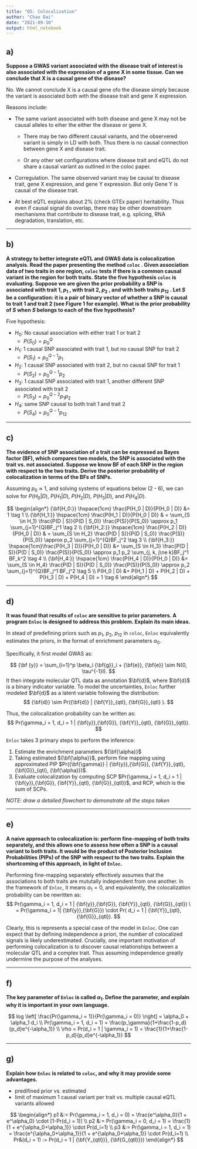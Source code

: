 ```yaml
---
title: "Q5: Colocalization"
author: "Chao Dai"
date: "2021-09-10"
output: html_notebook
---
```



## a) 

**Suppose a GWAS variant associated with the disease trait of interest is also associated with the expression of a gene X in some tissue. Can we conclude that X is a causal gene of the disease?**

No. We cannot conclude X is a causal gene ofo the disease simply because the variant is associated both with the disease trait and gene X expression.

Reasons include:

* The same variant associated with both disease and gene X may not be causal alleles to eiher the either the disease or gene X.

    * There may be two different causal variants, and the observered variant is simply in LD with both. Thus there is no causal connection between gene X and disease trait. 

    * Or any other set configurations where disease trait and eQTL do not share a causal variant as outlined in the coloc paper. 

* Corregulation. The same observed variant may be causal to disease trait, gene X expression, and gene Y expression. But only Gene Y is causal of the disease trait. 

* At best eQTL explains about 2% (check GTEx paper) heritability. Thus even if causal signal do overlap, there may be other downstream mechanisms that contribute to disease trait, e.g. splicing, RNA degradation, translation, etc.

------------------------------------------------------------------------

## b) 

**A strategy to better integrate eQTL and GWAS data is colocalization analysis. Read the paper presenting the method `coloc` . Given association data of two traits in one region, `coloc` tests if there is a common causal variant in the region for both traits. State the five hypothesis `coloc` is evaluating. Suppose we are given the prior probability a SNP is associated with trait 1, $p_1$ , with trait 2, $p_2$ , and with both traits $p_{12}$ . Let $S$ be a configuration: it is a pair of binary vector of whether a SNP is causal to trait 1 and trait 2 (see Figure 1 for example). What is the prior probability of $S$ when $S$ belongs to each of the five hypothesis?**

Five hypothesis: 

* $H_0$: No causal association with either trait 1 or trait 2
  - $P(S_0) = p_0^Q$
* $H_1$: 1 causal SNP associated with trait 1, but no causal SNP for trait 2 
  - $P(S_1) = p_0^{Q-1}p_1$
* $H_2$: 1 causal SNP associated with trait 2, but no causal SNP for trait 1 
  - $P(S_2) = p_0^{Q-1}p_2$
* $H_3$: 1 causal SNP associated with trait 1, another different SNP associated with trait 2 
  - $P(S_3) = p_0^{Q-2} p_1 p_2$
* $H_4$: same SNP causal to both trait 1 and trait 2
  - $P(S_4) = p_0^{Q-1}p_{12}$


------------------------------------------------------------------------

## c) 

**The evidence of SNP association of a trait can be expressed as Bayes factor (BF), which compares two models, the SNP is associated with the trait vs. not associated. Suppose we know BF of each SNP in the region with respect to the two traits. Derive the posterior probability of colocalization in terms of the BFs of SNPs.**

Assuming $p_0 \approx 1$, and solving systems of equations below (2 - 6), we can solve for $P(H_0 | D)$, $P(H_1 | D)$, $P(H_2 | D)$, $P(H_3 | D)$, and $P(H_4 | D)$. 

$$
\begin{align*}
{\bf{H_0:}} \hspace{1cm} \frac{P(H_0 | D)}{P(H_0 | D)} &= 1  \tag 1 \\
{\bf{H_1:}} \hspace{1cm} \frac{P(H_1 | D)}{P(H_0 | D)} & = \sum_{S \in H_1} \frac{P(D | S)}{P(D | S_0)} \frac{P(S)}{P(S_0)} \approx p_1 \sum_{j=1}^{Q}BF_j^1 \tag 2 \\
{\bf{H_2:}} \hspace{1cm} \frac{P(H_2 | D)}{P(H_0 | D)} & = \sum_{S \in H_2} \frac{P(D | S)}{P(D | S_0)} \frac{P(S)}{P(S_0)} \approx p_2 \sum_{j=1}^{Q}BF_j^2 \tag 3 \\
{\bf{H_3:}} \hspace{1cm}\frac{P(H_3 | D)}{P(H_0 | D)} &= \sum_{S \in H_3} \frac{P(D | S)}{P(D | S_0)} \frac{P(S)}{P(S_0)} \approx p_1 p_2  \sum_{j, k, j\ne k}BF_j^1 BF_k^2 \tag 4 \\
{\bf{H_4:}} \hspace{1cm} \frac{P(H_4 | D)}{P(H_0 | D)} &= \sum_{S \in H_4} \frac{P(D | S)}{P(D | S_0)} \frac{P(S)}{P(S_0)} \approx p_2 \sum_{j=1}^{Q}BF_j^1 BF_j^2 \tag 5 \\
P(H_0 | D) &+ P(H_1 | D) + P(H_2 | D) + P(H_3 | D) + P(H_4 | D) = 1 \tag 6
\end{align*}
$$




------------------------------------------------------------------------

## d) 

**It was found that results of `coloc` are sensitive to prior parameters. A program `Enloc` is designed to address this problem. Explain its main ideas.**

In stead of predefining priors such as $p_1$, $p_2$, $p_{12}$ in `coloc`, `Enloc` equivalently estimates the priors, in the format of enrichment parameters $\alpha_0$. 

Specifically, it first model GWAS as:

$$
{\bf {y}} = \sum_{i=1}^p \beta_i {\bf{g}}_i + {\bf{e}}, {\bf{e}} \sim N(0, \tau^{-1}I).
$$
It then integrate molecular QTL data as annotation $\bf{d}$, where $\bf{d}$ is a binary indicator variable. To model the uncertainties, `Enloc` further modeled $\bf{d}$ as a latent variable following the distribution:
$$
{\bf{d}} \sim Pr({\bf{d}} | {\bf{Y}}_{qtl}, {\bf{G}}_{qtl} ).
$$

Thus, the colocalization probability can be written as:
$$
Pr(\gamma_i = 1, d_i = 1 | {\bf{y}},{\bf{G}}, {\bf{Y}}_{qtl}, {\bf{G}}_{qtl}).
$$

`Enloc` takes 3 primary steps to perform the inference:

1. Estimate the enrichment parameters ${\bf{\alpha}}$
2. Taking estimated ${\bf{\alpha}}$, perform fine mapping using approximated PIP $Pr({\bf{\gamma}} | {\bf{y}},{\bf{G}}, {\bf{Y}}_{qtl}, {\bf{G}}_{qtl}, {\bf{\alpha}})$.
3. Evaluate colocalization by computing SCP $Pr(\gamma_i = 1, d_i = 1 | {\bf{y}},{\bf{G}}, {\bf{Y}}_{qtl}, {\bf{G}}_{qtl})$, and RCP, which is the sum of SCPs.

*NOTE: draw a detailed flowchart to demonstrate all the steps taken*

------------------------------------------------------------------------

## e) 

**A naive approach to colocalization is: perform fine-mapping of both traits separately, and this allows one to assess how often a SNP is a causal variant to both traits. It would be the product of Posterior Inclusion Probabilities (PIPs) of the SNP with respect to the two traits. Explain the shortcoming of this approach, in light of `Enloc`.**

Performing fine-mapping separately effectively assumes that the associations to both traits are mututally independent from one another. In the framework of `Enloc`, it means $\alpha_1 = 0$, and equivalently, the colocalization probability can be rewritten as: 
$$
Pr(\gamma_i = 1, d_i = 1 | {\bf{y}},{\bf{G}}, {\bf{Y}}_{qtl}, {\bf{G}}_{qtl}) \
 = Pr(\gamma_i = 1| {\bf{y}},{\bf{G}}) \cdot Pr( d_i = 1 | {\bf{Y}}_{qtl}, {\bf{G}}_{qtl}).
$$

Clearly, this is represents a special case of the model in `Enloc`. One can expect that by defining independence a priori, the number of colocalized signals is likely underestimated. Crucially, one important motivation of performing colocalization is to discover causal relationships between a molecular QTL and a complex trait. Thus assuming independence greatly undermine the purpose of the analyses.



------------------------------------------------------------------------

## f) 

**The key parameter of `Enloc` is called $\alpha_1$. Define the parameter, and explain why it is important in your own language.**

$$
log \left[ \frac{Pr(\gamma_i = 1)}{Pr(\gamma_i = 0)} \right] = \alpha_0 + \alpha_1 d_i \\
Pr(\gamma_i = 1, d_i = 1) = \frac{p_\gamma}{1+\frac{1-p_d}{p_d}e^{-\alpha_1}} \\
\rho = Pr(d_i = 1 | \gamma_i = 1) = \frac{1}{1+\frac{1-p_d}{p_d}e^{-\alpha_1}}
$$


------------------------------------------------------------------------

## g) 

**Explain how `Enloc` is related to `coloc`, and why it may provide some advantages.**

- predifined prior vs. estimated
- limit of maximum 1 causal variant per trait vs. multiple causal eQTL variants allowed

$$
\begin{align*}
p1 &:= Pr(\gamma_i = 1, d_i = 0) = \frac{e^\alpha_0}{1 + e^\alpha_0} \cdot [1-Pr(d_i = 1)] \\
p2 &:= Pr(\gamma_i = 0, d_i = 1) = \frac{1}{1 + e^{\alpha_0+\alpha_1}} \cdot Pr(d_i=1) \\
p3 &:= Pr(\gamma_i = 1, d_i = 1) = \frac{e^{\alpha_0+\alpha_1}}{1 + e^{\alpha_0+\alpha_1}} \cdot Pr(d_i=1) \\
Pr&(d_i = 1) := Pr(d_i = 1 | {\bf{Y_{qtl}}}, {\bf{G_{qtl}}})
\end{align*}
$$



